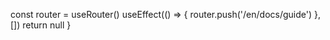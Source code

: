 
  const router = useRouter()
  useEffect(() => {
    router.push('/en/docs/guide')
  }, [])
  return null
}
